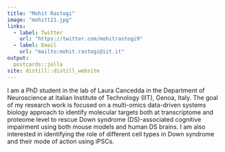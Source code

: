 ```yaml
---
title: "Mohit Rastogi"
image: "mohitt21.jpg"
links:
  - label: Twitter
    url: "https://twitter.com/mohitrastogi9"
  - label: Email
    url: "mailto:mohit.rastogi@iit.it"
output:
  postcards::jolla
site: distill::distill_website
---
```

 
I am a PhD student in the lab of Laura Cancedda in the Department of Neuroscience at Italian Institute of Technology (IIT), Genoa, Italy. The goal of my research work is focused on a multi-omics data-driven systems biology approach to identify molecular targets both at transcriptome and proteome level to rescue Down syndrome (DS)-associated cognitive impairment using both mouse models and human DS brains. I am also interested in identifying the role of different cell types in Down syndrome and their mode of action using iPSCs.
